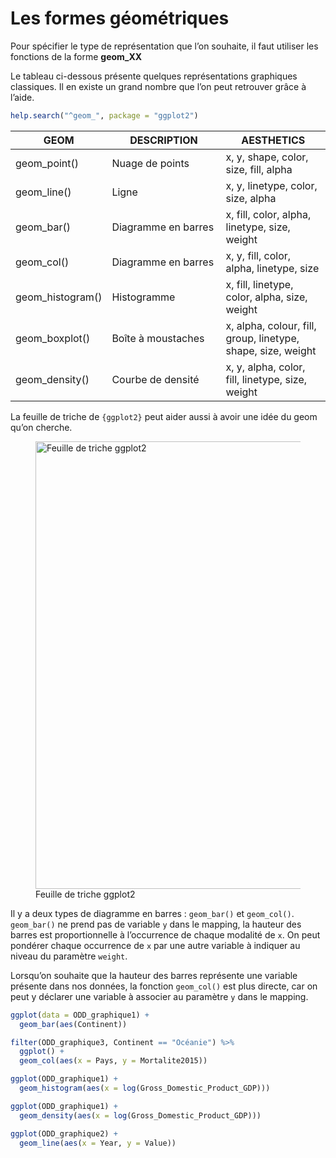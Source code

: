 # Les formes géométriques

Pour spécifier le type de représentation que l'on souhaite, il faut utiliser les fonctions de la forme **geom_XX**

Le tableau ci-dessous présente quelques représentations graphiques classiques. 
Il en existe un grand nombre que l'on peut retrouver grâce à l'aide. 

```r
help.search("^geom_", package = "ggplot2")
```

GEOM | DESCRIPTION | AESTHETICS
---- | ----------- | ----------
geom_point() |	Nuage de points 	| x, y, shape, color, size, fill, alpha
geom_line() | Ligne | x, y, linetype, color, size, alpha
geom_bar() |	Diagramme en barres 	| x, fill, color, alpha, linetype, size, weight
geom_col() |  Diagramme en barres  	| x, y, fill, color, alpha, linetype, size
geom_histogram() |	Histogramme 	| x, fill, linetype, color, alpha, size, weight
geom_boxplot() 	| Boîte à moustaches 	| x, alpha, colour, fill, group, linetype, shape, size, weight
geom_density() 	| Courbe de densité |	x, y, alpha, color, fill, linetype, size, weight

La feuille de triche de `{ggplot2}` peut aider aussi à avoir une idée du geom qu'on cherche. 

![Feuille de triche ggplot2](images/cheat_sheet_ggplot2.png "Accéder à la feuille de triche ggplot2 depuis RStudio"){#id .class width=716}

Il y a deux types de diagramme en barres : `geom_bar()` et `geom_col()`.   
`geom_bar()` ne prend pas de variable `y` dans le mapping, la hauteur des barres est proportionnelle à l'occurrence de chaque modalité de `x`. On peut pondérer chaque occurrence de `x` par une autre variable à indiquer au niveau du paramètre `weight`.  

Lorsqu'on souhaite que la hauteur des barres représente une variable présente dans nos données, la fonction `geom_col()` est plus directe, car on peut y déclarer une variable à associer au paramètre `y` dans le mapping.  


```r
ggplot(data = ODD_graphique1) +
  geom_bar(aes(Continent))
```

```r
filter(ODD_graphique3, Continent == "Océanie") %>%
  ggplot() +
  geom_col(aes(x = Pays, y = Mortalite2015))
```



```r
ggplot(ODD_graphique1) +
  geom_histogram(aes(x = log(Gross_Domestic_Product_GDP)))
```

```r
ggplot(ODD_graphique1) +
  geom_density(aes(x = log(Gross_Domestic_Product_GDP)))
```

```r
ggplot(ODD_graphique2) +
  geom_line(aes(x = Year, y = Value))
```
